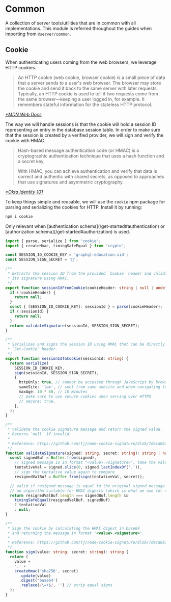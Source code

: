 
# Common

A collection of server tools/utilities that are in common with all implementations. This module is referred throughout the guides when importing from `@server/common`.

## Cookie

When authenticating users coming from the web browsers, we leverage HTTP cookies.

> An HTTP cookie (web cookie, browser cookie) is a small piece of data that a server sends to a user's web browser. The browser may store the cookie and send it back to the same server with later requests. Typically, an HTTP cookie is used to tell if two requests come from the same browser—keeping a user logged in, for example. It remembers stateful information for the stateless HTTP protocol.

[_\*MDN Web Docs_](https://developer.mozilla.org/en-US/docs/Web/HTTP/Cookies)

The way we will handle sessions is that the cookie will hold a session ID representing an entry in the database session table. In order to make sure that the session is created by a verified provider, we will sign and verify the cookie with HMAC.

> Hash-based message authentication code (or HMAC) is a cryptographic authentication technique that uses a hash function and a secret key.
>
> With HMAC, you can achieve authentication and verify that data is correct and authentic with shared secrets, as opposed to approaches that use signatures and asymmetric cryptography.

[_\*Okta Identity 101_](https://www.okta.com/identity-101/hmac/)

To keep things simple and reusable, we will use the `cookie` npm package for parsing and serializing the cookies for HTTP. Install it by running:

```sh npm2yarn
npm i cookie
```

<Callout>
  Only relevant when [authentication schema](/get-started#authentication) or
  [authorization schema](/get-started#authorization) is used.
</Callout>

```ts filename="examples/server/common/cookie.ts"
import { parse, serialize } from 'cookie';
import { createHmac, timingSafeEqual } from 'crypto';

const SESSION_ID_COOKIE_KEY = 'graphql-education.sid';
const SESSION_SIGN_SECRET = '🤫';

/**
 * Extracts the session ID from the provided `Cookie` header and validates
 * its signature using HMAC.
 */
export function sessionIdFromCookie(cookieHeader: string | null | undefined) {
  if (!cookieHeader) {
    return null;
  }
  const { [SESSION_ID_COOKIE_KEY]: sessionId } = parse(cookieHeader);
  if (!sessionId) {
    return null;
  }
  return validateSignature(sessionId, SESSION_SIGN_SECRET);
}

/**
 * Serializes and signs the session ID using HMAC that can be directly used in the
 * `Set-Cookie` header.
 */
export function sessionIdToCookie(sessionId: string) {
  return serialize(
    SESSION_ID_COOKIE_KEY,
    sign(sessionId, SESSION_SIGN_SECRET),
    {
      httpOnly: true, // cannot be accessed through JavaScript by browsers
      sameSite: 'lax', // sent from same website and when navigating to the website
      maxAge: 10 * 60, // 10 minutes
      // make sure to use secure cookies when serving over HTTPS
      // secure: true,
    },
  );
}

/**
 * Validate the cookie signature message and return the signed value.
 * Returns `null` if invalid.
 *
 * Reference: https://github.com/tj/node-cookie-signature/blob/7deca8b38110a3bd65841c34359794706cc7c60f/index.js#L36-L47
 */
function validateSignature(signed: string, secret: string): string | null {
  const signedBuf = Buffer.from(signed),
    // signed message is in format "<value>.<signature>", take the value
    tentativeVal = signed.slice(0, signed.lastIndexOf('.')),
    // sign the tentative value again to compare
    resignedValBuf = Buffer.from(sign(tentativeVal, secret));

  // valid if resigned message is equal to the original signed message compared with
  // an algorithm suitable for HMAC digests (which is what we use for signing)
  return resignedValBuf.length === signedBuf.length &&
    timingSafeEqual(resignedValBuf, signedBuf)
    ? tentativeVal
    : null;
}

/**
 * Sign the cookie by calculating the HMAC digest in base64
 * and returning the message in format "<value>.<signature>".
 *
 * Reference: https://github.com/tj/node-cookie-signature/blob/7deca8b38110a3bd65841c34359794706cc7c60f/index.js#L16-L24
 */
function sign(value: string, secret: string): string {
  return (
    value +
    '.' +
    createHmac('sha256', secret)
      .update(value)
      .digest('base64')
      .replace(/\=+$/, '') // strip equal signs
  );
}
```
